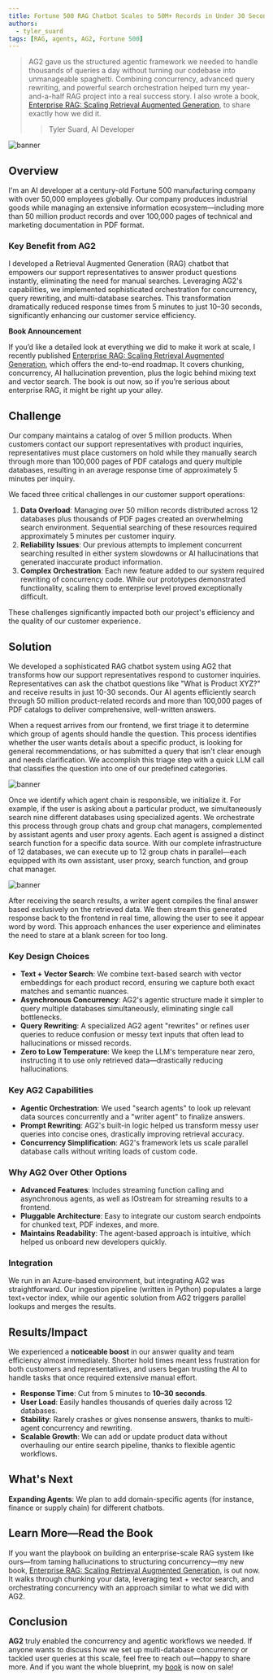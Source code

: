 ```yaml
---
title: Fortune 500 RAG Chatbot Scales to 50M+ Records in Under 30 Seconds
authors:
  - tyler_suard
tags: [RAG, agents, AG2, Fortune 500]
---
```


> AG2 gave us the structured agentic framework we needed to handle thousands of queries a day without turning our codebase into unmanageable spaghetti. Combining concurrency, advanced query rewriting, and powerful search orchestration helped turn my year-and-a-half RAG project into a real success story. I also wrote a book, <a href="https://www.manning.com/books/enterprise-rag" target="_blank">Enterprise RAG: Scaling Retrieval Augmented Generation</a>, to share exactly how we did it.
>
> > Tyler Suard, AI Developer

![banner](img/banner.png)

## Overview

I'm an AI developer at a century-old Fortune 500 manufacturing company with over 50,000 employees globally. Our company produces industrial goods while managing an extensive information ecosystem—including more than 50 million product records and over 100,000 pages of technical and marketing documentation in PDF format.

### Key Benefit from AG2

I developed a Retrieval Augmented Generation (RAG) chatbot that empowers our support representatives to answer product questions instantly, eliminating the need for manual searches. Leveraging AG2's capabilities, we implemented sophisticated orchestration for concurrency, query rewriting, and multi-database searches. This transformation dramatically reduced response times from 5 minutes to just 10–30 seconds, significantly enhancing our customer service efficiency.

<Note>

**Book Announcement**

If you’d like a detailed look at everything we did to make it work at scale, I recently published <a href="https://www.manning.com/books/enterprise-rag" target="_blank">Enterprise RAG: Scaling Retrieval Augmented Generation</a>, which offers the end-to-end roadmap. It covers chunking, concurrency, AI hallucination prevention, plus the logic behind mixing text and vector search. The book is out now, so if you’re serious about enterprise RAG, it might be right up your alley.

</Note>

## Challenge

Our company maintains a catalog of over 5 million products. When customers contact our support representatives with product inquiries, representatives must place customers on hold while they manually search through more than 100,000 pages of PDF catalogs and query multiple databases, resulting in an average response time of approximately 5 minutes per inquiry.

We faced three critical challenges in our customer support operations:

1. **Data Overload**: Managing over 50 million records distributed across 12 databases plus thousands of PDF pages created an overwhelming search environment. Sequential searching of these resources required approximately 5 minutes per customer inquiry.
2. **Reliability Issues**: Our previous attempts to implement concurrent searching resulted in either system slowdowns or AI hallucinations that generated inaccurate product information.
3. **Complex Orchestration**: Each new feature added to our system required rewriting of concurrency code. While our prototypes demonstrated functionality, scaling them to enterprise level proved exceptionally difficult.

These challenges significantly impacted both our project's efficiency and the quality of our customer experience.

## Solution

We developed a sophisticated RAG chatbot system using AG2 that transforms how our support representatives respond to customer inquiries. Representatives can ask the chatbot questions like "What is Product XYZ?" and receive results in just 10-30 seconds. Our AI agents efficiently search through 50 million product-related records and more than 100,000 pages of PDF catalogs to deliver comprehensive, well-written answers.

When a request arrives from our frontend, we first triage it to determine which group of agents should handle the question. This process identifies whether the user wants details about a specific product, is looking for general recommendations, or has submitted a query that isn't clear enough and needs clarification. We accomplish this triage step with a quick LLM call that classifies the question into one of our predefined categories.

![banner](img/01.png)

Once we identify which agent chain is responsible, we initialize it. For example, if the user is asking about a particular product, we simultaneously search nine different databases using specialized agents. We orchestrate this process through group chats and group chat managers, complemented by assistant agents and user proxy agents. Each agent is assigned a distinct search function for a specific data source. With our complete infrastructure of 12 databases, we can execute up to 12 group chats in parallel—each equipped with its own assistant, user proxy, search function, and group chat manager.

![banner](img/02.png)

After receiving the search results, a writer agent compiles the final answer based exclusively on the retrieved data. We then stream this generated response back to the frontend in real time, allowing the user to see it appear word by word. This approach enhances the user experience and eliminates the need to stare at a blank screen for too long.

### Key Design Choices

- **Text + Vector Search**: We combine text-based search with vector embeddings for each product record, ensuring we capture both exact matches and semantic nuances.
- **Asynchronous Concurrency**: AG2's agentic structure made it simpler to query multiple databases simultaneously, eliminating single call bottlenecks.
- **Query Rewriting**: A specialized AG2 agent "rewrites" or refines user queries to reduce confusion or messy text inputs that often lead to hallucinations or missed records.
- **Zero to Low Temperature**: We keep the LLM's temperature near zero, instructing it to use only retrieved data—drastically reducing hallucinations.

### Key AG2 Capabilities

- **Agentic Orchestration**: We used "search agents" to look up relevant data sources concurrently and a "writer agent" to finalize answers.
- **Prompt Rewriting**: AG2's built-in logic helped us transform messy user queries into concise ones, drastically improving retrieval accuracy.
- **Concurrency Simplification**: AG2's framework lets us scale parallel database calls without writing loads of custom code.

### Why AG2 Over Other Options

- **Advanced Features**: Includes streaming function calling and asynchronous agents, as well as IOstream for streaming results to a frontend.
- **Pluggable Architecture**: Easy to integrate our custom search endpoints for chunked text, PDF indexes, and more.
- **Maintains Readability**: The agent-based approach is intuitive, which helped us onboard new developers quickly.

### Integration

We run in an Azure-based environment, but integrating AG2 was straightforward. Our ingestion pipeline (written in Python) populates a large text+vector index, while our agentic solution from AG2 triggers parallel lookups and merges the results.


## Results/Impact

We experienced a **noticeable boost** in our answer quality and team efficiency almost immediately. Shorter hold times meant less frustration for both customers and representatives, and users began trusting the AI to handle tasks that once required extensive manual effort.

- **Response Time**: Cut from 5 minutes to **10–30 seconds**.
- **User Load**: Easily handles thousands of queries daily across 12 databases.
- **Stability**: Rarely crashes or gives nonsense answers, thanks to multi-agent concurrency and rewriting.
- **Scalable Growth**: We can add or update product data without overhauling our entire search pipeline, thanks to flexible agentic workflows.

## What's Next

**Expanding Agents**: We plan to add domain-specific agents (for instance, finance or supply chain) for different chatbots.


## Learn More—Read the Book

If you want the playbook on building an enterprise-scale RAG system like ours—from taming hallucinations to structuring concurrency—my new book, <a href="https://www.manning.com/books/enterprise-rag" target="_blank">Enterprise RAG: Scaling Retrieval Augmented Generation</a>, is out now. It walks through chunking your data, leveraging text + vector search, and orchestrating concurrency with an approach similar to what we did with AG2.

## Conclusion

**AG2** truly enabled the concurrency and agentic workflows we needed. If anyone wants to discuss how we set up multi-database concurrency or tackled user queries at this scale, feel free to reach out—happy to share more. And if you want the whole blueprint, my <a href="https://www.manning.com/books/enterprise-rag" target="_blank">book</a> is now on sale!
